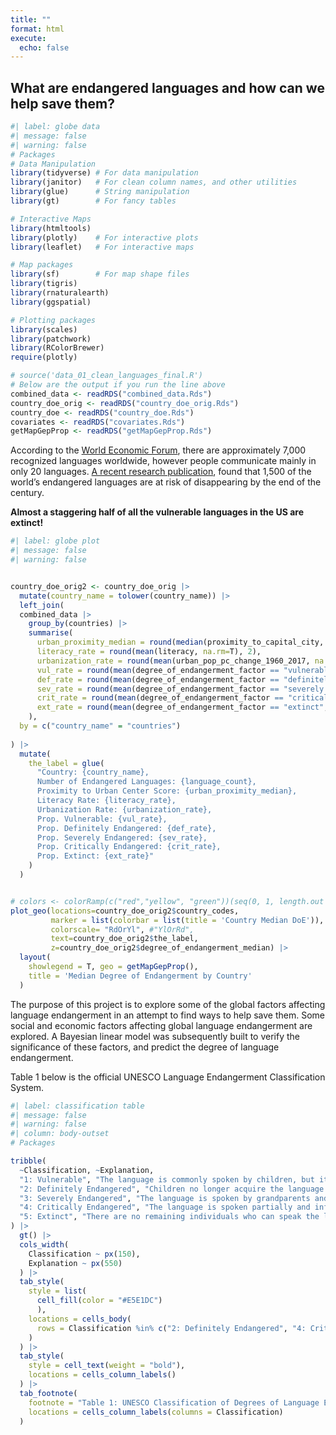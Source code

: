 ```yaml
---
title: ""
format: html
execute: 
  echo: false
---
```



## What are endangered languages and how can we help save them?

```r
#| label: globe data
#| message: false
#| warning: false
# Packages
# Data Manipulation
library(tidyverse) # For data manipulation
library(janitor)   # For clean column names, and other utilities
library(glue)      # String manipulation
library(gt)        # For fancy tables

# Interactive Maps
library(htmltools)
library(plotly)    # For interactive plots
library(leaflet)   # For interactive maps

# Map packages
library(sf)        # For map shape files
library(tigris)   
library(rnaturalearth)
library(ggspatial)

# Plotting packages
library(scales)
library(patchwork) 
library(RColorBrewer)
require(plotly)

# source('data_01_clean_languages_final.R')
# Below are the output if you run the line above
combined_data <- readRDS("combined_data.Rds")
country_doe_orig <- readRDS("country_doe_orig.Rds")
country_doe <- readRDS("country_doe.Rds")
covariates <- readRDS("covariates.Rds")
getMapGepProp <- readRDS("getMapGepProp.Rds")
```

According to the [World Economic Forum](https://www.weforum.org/agenda/2019/05/five-ways-indigenous-languages-can-be-championed-for-learners), there are approximately 7,000 recognized languages worldwide, however people communicate mainly in only 20 languages. [A recent research publication](https://www.nature.com/articles/s41559-021-01604-y), found that 1,500 of the world’s endangered languages are at risk of disappearing by the end of the century. 


**Almost a staggering half of all the vulnerable languages in the US are extinct!**


```r
#| label: globe plot
#| message: false
#| warning: false


country_doe_orig2 <- country_doe_orig |>
  mutate(country_name = tolower(country_name)) |>
  left_join(
  combined_data |>
    group_by(countries) |>
    summarise(
      urban_proximity_median = round(median(proximity_to_capital_city, na.rm=T), 2),
      literacy_rate = round(mean(literacy, na.rm=T), 2),
      urbanization_rate = round(mean(urban_pop_pc_change_1960_2017, na.rm=T), 2),
      vul_rate = round(mean(degree_of_endangerment_factor == "vulnerable", na.rm=T), 2),
      def_rate = round(mean(degree_of_endangerment_factor == "definitely endangered", na.rm=T), 2),
      sev_rate = round(mean(degree_of_endangerment_factor == "severely endangered", na.rm=T), 2),
      crit_rate = round(mean(degree_of_endangerment_factor == "critically endangered", na.rm=T), 2),
      ext_rate = round(mean(degree_of_endangerment_factor == "extinct", na.rm=T), 2)
    ),
  by = c("country_name" = "countries")
    
) |>
  mutate(
    the_label = glue(
      "Country: {country_name},
      Number of Endangered Languages: {language_count},
      Proximity to Urban Center Score: {urban_proximity_median},
      Literacy Rate: {literacy_rate},
      Urbanization Rate: {urbanization_rate},
      Prop. Vulnerable: {vul_rate},
      Prop. Definitely Endangered: {def_rate},
      Prop. Severely Endangered: {sev_rate},
      Prop. Critically Endangered: {crit_rate},
      Prop. Extinct: {ext_rate}"
    )
  )


# colors <- colorRamp(c("red","yellow", "green"))(seq(0, 1, length.out = 10))
plot_geo(locations=country_doe_orig2$country_codes,
         marker = list(colorbar = list(title = 'Country Median DoE')),
         colorscale= "RdOrYl", #"YlOrRd",
         text=country_doe_orig2$the_label,
         z=country_doe_orig2$degree_of_endangerment_median) |>
  layout(
    showlegend = T, geo = getMapGepProp(),
    title = 'Median Degree of Endangerment by Country'
  )
```



The purpose of this project is to explore some of the global factors affecting language endangerment in an attempt to find ways to help save them. Some social and economic factors affecting global language endangerment are explored. A Bayesian linear model was subsequently built to verify the significance of these factors, and predict the degree of language endangerment.

Table 1 below is the official UNESCO Language Endangerment Classification System.


```r
#| label: classification table
#| message: false
#| warning: false
#| column: body-outset
# Packages

tribble(
  ~Classification, ~Explanation,
  "1: Vulnerable", "The language is commonly spoken by children, but its usage might be limited to specific areas or contexts. (ex: home, etc)",
  "2: Definitely Endangered", "Children no longer acquire the language as their first language within their family environment.",             
  "3: Severely Endangered", "The language is spoken by grandparents and older generations, and although parents may comprehend it, they do not actively use it when communicating with their children or among themselves.",      
  "4: Critically Endangered", "The language is spoken partially and infrequently by the youngest speakers, who are typically grandparents or older individuals.",           
  "5: Extinct", "There are no remaining individuals who can speak the language."
) |>
  gt() |>
  cols_width(
    Classification ~ px(150),
    Explanation ~ px(550)
  ) |>
  tab_style(
    style = list(
      cell_fill(color = "#E5E1DC")
      ),
    locations = cells_body(
      rows = Classification %in% c("2: Definitely Endangered", "4: Critically Endangered")
    )
  ) |>
  tab_style(
    style = cell_text(weight = "bold"),
    locations = cells_column_labels()
  ) |>
  tab_footnote(
    footnote = "Table 1: UNESCO Classification of Degrees of Language Endangerment",
    locations = cells_column_labels(columns = Classification)
  )
```


